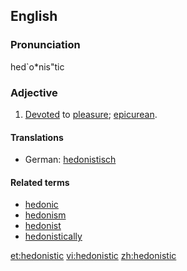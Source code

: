 ==English==

===Pronunciation===
hed`o*nis"tic

===Adjective===
{{en-adj}}

# [[devote|Devoted]] to [[pleasure]]; [[epicurean]].

====Translations====
{{trans-top|devoted to pleasure}}
* German: [[hedonistisch]]
{{trans-mid}}
{{trans-bottom}}

====Related terms====
* [[hedonic]]
* [[hedonism]]
* [[hedonist]]
* [[hedonistically]]

[[et:hedonistic]]
[[vi:hedonistic]]
[[zh:hedonistic]]